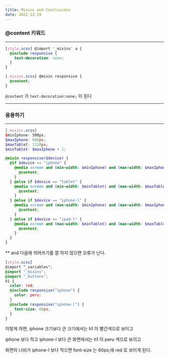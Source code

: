 ```yaml
---
title: Mixins and Conclusions
date: 2022-12-19
---
```


### @content 키워드

---

```scss
[style.scss] @import '_mixins' a {
  @include responsive {
    text-decoration: none;
  }
}
```

```scss
[_mixins.scss] @mixin responsive {
  @content;
}
```

`@content` 가 `text-decoration:none;` 이 된다

---

### 응용하기

---

```scss
[_mixins.scss]
$minIphone: 500px;
$maxIphone: 690px;
$maxTablet: 1120px;
$minTablet: $maxIphone + 1;

@mixin responsive($device) {
  @if $device == "iphone" {
    @media screen and (min-width: $minIphone) and (max-width: $maxIphone) {
      @content;
    }
  } @else if $device == "tablet" {
    @media screen and (min-width: $minTablet) and (max-width: $maxTablet) {
      @content;
    }
  } @else if $device == "iphone-l" {
    @media screen and (max-width: $minIphone) and (max-width: $maxIphone) and (orientation: landscape) {
      @content;
    }
  } @else if $device == "ipad-l" {
    @media screen and (max-width: $minTablet) and (max-width: $maxTablet) and (orientation: landscape) {
      @content;
    }
  }
}
```

\*\* and 다음에 띄어쓰기를 잘 하지 않으면 오류가 난다.

```scss
[style.scss]
@import "_variables";
@import "_mixins";
@import "_buttons";
h1 {
  color: red;
  @include responsive("iphone") {
    color: peru;
  }
  @include responsive("iphone-l") {
    font-size: 60px;
  }
}
```

이렇게 하면, iphone 크기보다 큰 크기에서는 h1 이 빨간색으로 보이고

iphone 보다 작고 iphone-l 보다 큰 화면에서는 h1 이 peru 색으로 보이고

화면의 너비가 iphone-l 보다 작으면 font-size 는 60px;에 red 로 보이게 된다.
